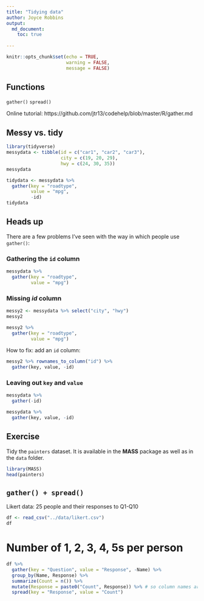 ```yaml
---
title: "Tidying data"
author: Joyce Robbins
output: 
  md_document:
    toc: true
    
---
```


```r
knitr::opts_chunk$set(echo = TRUE, 
                      warning = FALSE,
                      message = FALSE)
```

## Functions

`gather()`
`spread()`

Online tutorial: https://github.com/jtr13/codehelp/blob/master/R/gather.md

## Messy vs. tidy

```r
library(tidyverse)
messydata <- tibble(id = c("car1", "car2", "car3"),
                    city = c(19, 20, 29),
                    hwy = c(24, 30, 35))
messydata
```


```r
tidydata <- messydata %>% 
  gather(key = "roadtype",
         value = "mpg", 
         -id)
tidydata
```


## Heads up

There are a few problems I've seen with the way in which people use `gather()`:

### Gathering the `id` column

```r
messydata %>% 
  gather(key = "roadtype",
         value = "mpg")
```

### Missing *id* column


```r
messy2 <- messydata %>% select("city", "hwy")
messy2

messy2 %>% 
  gather(key = "roadtype", 
         value = "mpg")
```

How to fix: add an `id` column:


```r
messy2 %>% rownames_to_column("id") %>% 
  gather(key, value, -id)
```

### Leaving out `key` and `value`


```r
messydata %>% 
  gather(-id)
```


```r
messydata %>% 
  gather(key, value, -id)
```

## Exercise

Tidy the `painters` dataset. It is available in the **MASS** package as well as in the `data` folder.

```r
library(MASS)
head(painters)
```

## `gather() + spread()`

Likert data: 25 people and their responses to Q1-Q10

```r
df <- read_csv("../data/likert.csv")
df
```

# Number of 1, 2, 3, 4, 5s per person

```r
df %>%
  gather(key = "Question", value = "Response", -Name) %>% 
  group_by(Name, Response) %>% 
  summarize(Count = n()) %>% 
  mutate(Response = paste0("Count", Response)) %>% # so column names aren't numbers
  spread(key = "Response", value = "Count")
```


